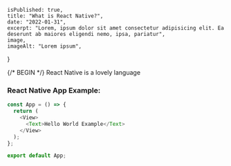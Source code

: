 

    isPublished: true,
    title: "What is React Native?",
    date: "2022-01-31",
    excerpt: "Lorem, ipsum dolor sit amet consectetur adipisicing elit. Ea deserunt ab maiores eligendi nemo, ipsa, pariatur",
    image,
    imageAlt: "Lorem ipsum",
}


{/* BEGIN */}
React Native is a lovely language

### React Native App Example:

```js
const App = () => {
  return (
    <View>
      <Text>Hello World Example</Text>
    </View>
  );
};

export default App;
```
